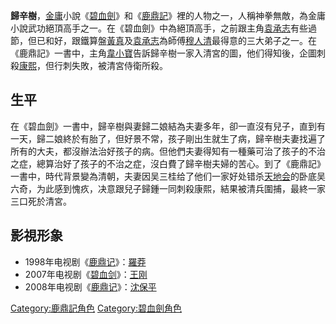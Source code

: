 {{unreferenced|time=2016-11-13T07:17:10+00:00}}
{{金庸人物
|绰号=神拳無敵
|小说=[[碧血劍|碧血劍]]
|门派=[[華山派|華山派]]
|师父=[[穆人清|穆人清]]
|血缘=[[歸二娘|歸二娘]]（妻）<br>[[歸鍾|歸鍾]](子)
|武功=[[金庸筆下武功列表#破玉拳|破玉拳]]<br>[[金庸筆下武功列表#劈石拳|劈石拳]]
<br>[[金庸筆下武功列表#混元掌|混元掌]]
<br>[[金庸筆下武功列表#鐵指訣|鐵指訣]]<br>[[金庸筆下武功列表#伏虎掌|伏虎掌]]<br>華山劍法
}}
'''歸辛樹'''，[[金庸|金庸]]小說《[[碧血劍|碧血劍]]》和《[[鹿鼎記|鹿鼎記]]》裡的人物之一，人稱神拳無敵，為金庸小說武功絕頂高手之一。在《碧血劍》中為絕頂高手，之前跟主角[[袁承志|袁承志]]有些過節，但已和好，跟鐵算盤[[黃真|黃真]]及[[袁承志|袁承志]]為師傅[[穆人清|穆人清]]最得意的三大弟子之一。在《鹿鼎記》一書中，主角[[韋小寶|韋小寶]]告訴歸辛樹一家入清宮的圖，他们得知後，企圖刺殺[[康熙|康熙]]，但行刺失敗，被清宮侍衛所殺。

== 生平 ==
在《碧血劍》一書中，歸辛樹與妻歸二娘結為夫妻多年，卻一直沒有兒子，直到有一天，歸二娘終於有胎了，但好景不常，孩子剛出生就生了病，歸辛樹夫妻找遍了所有的大夫，都沒辦法治好孩子的病。但他們夫妻得知有一種藥可治了孩子的不治之症，總算治好了孩子的不治之症，沒白費了歸辛樹夫婦的苦心。到了《鹿鼎記》一書中，時代背景變為清朝，夫妻因吴三桂给了他们一家好处错杀[[天地会|天地会]]的卧底吴六奇，为此感到愧疚，决意跟兒子歸鍾一同刺殺康熙，結果被清兵圍捕，最終一家三口死於清宮。

==影視形象==
*1998年电视剧《[[鹿鼎記_(1998年電視劇)|鹿鼎记]]》：[[羅莽|羅莽]]
*2007年电视剧《[[碧血剑_(2007年电视剧)|碧血剑]]》：[[王刚_(1948年)|王刚]]
*2008年电视剧《[[鹿鼎記_(2008年電視劇)|鹿鼎记]]》：[[沈保平|沈保平]]
[[Category:鹿鼎記角色|Category:鹿鼎記角色]]
[[Category:碧血劍角色|Category:碧血劍角色]]